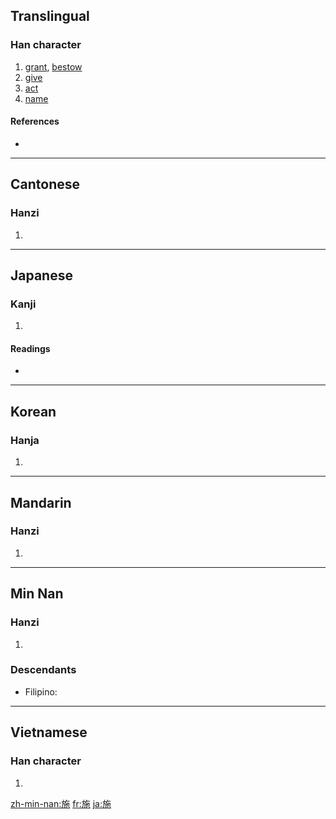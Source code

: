 ==Translingual==

===Han character===
{{Han char|rn=70|rad=方|as=05|sn=9|four=0821<sub>2</sub>|canj=卜尸人心木 (YSOPD)}}

# [[grant]], [[bestow]]
# [[give]]
# [[act]]
# [[name]]

====References====
* {{Han ref|kx=0482.010|dkj=13629|dj=0843.100|hdz=32176.060|uh=65BD|ud=26045|bh=AC49|bd=44105}}

----

==Cantonese==

===Hanzi===
{{yue-hanzi|jyut=|y=si1}}

# {{defn|Cantonese|sort=方05}}

----

==Japanese==

===Kanji===
{{ja-kanji|grade=c|rs=方05}}

# {{defn|Japanese}}

====Readings====
* {{ja-readings|on=[[し]] (shi), [[い]] (i), [[せ]] (se)|kun=[[ほどこす]] (hodokosu), [[しく]] (shiku)}}

----

==Korean==

===Hanja===
{{ko-hanja|hangeul=[[시]], [[이]]|eumhun=|rv=si, i|mr=si, i|y=si, i}}

# {{defn|Korean|sort=方05}}

----

==Mandarin==

===Hanzi===
{{cmn-hanzi|pin=[[shī]] ([[shi1]]), [[shǐ]] ([[shi3]]), [[yí]] ([[yi2]]), [[yì]] ([[yi4]])|wg=shih<sup>1</sup>, shih<sup>3</sup>, i<sup>2</sup>, i<sup>4</sup>}}

# {{defn|Mandarin|sort=方05}}

----

==Min Nan==

===Hanzi===
{{nan-hanzi}}

# {{defn|Min Nan}}

===Descendants===
*{{context|Hokkien dialect}} Filipino: {{l|fil|See}}

----

==Vietnamese==

===Han character===
{{vi-hantu|[[thi]], [[the]], [[thè]], [[thí]], [[thỉ]], [[thị]], [[thia]]|rs=方05}}

# {{defn|Vietnamese|sort=方05}}

[[zh-min-nan:施]]
[[fr:施]]
[[ja:施]]